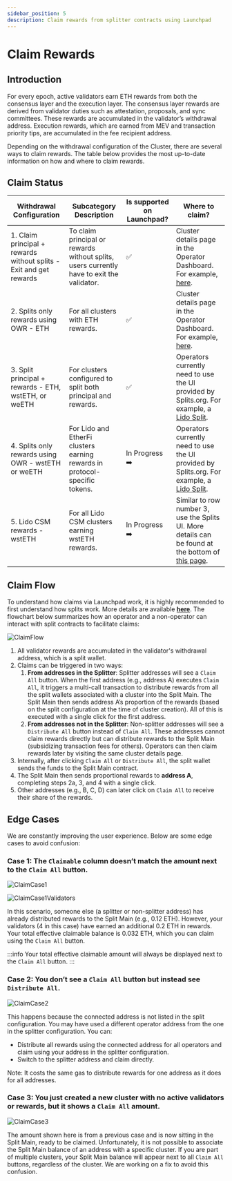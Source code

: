 ```yaml
---
sidebar_position: 5
description: Claim rewards from splitter contracts using Launchpad
---
```



# Claim Rewards

## Introduction

For every epoch, active validators earn ETH rewards from both the consensus layer and the execution layer. The consensus layer rewards are derived from validator duties such as attestation, proposals, and sync committees. These rewards are accumulated in the validator’s withdrawal address. Execution rewards, which are earned from MEV and transaction priority tips, are accumulated in the fee recipient address.

Depending on the withdrawal configuration of the Cluster, there are several ways to claim rewards. The table below provides the most up-to-date information on how and where to claim rewards.

## Claim Status

| **Withdrawal Configuration** | **Subcategory Description** | **Is supported on Launchpad?** | **Where to claim?** |
| --- | --- | --- | --- |
| 1. Claim principal + rewards without splits - Exit and get rewards  | To claim principal or rewards without splits, users currently have to exit the validator. | ✅| Cluster details page in the Operator Dashboard. For example, [here](https://holesky.launchpad.obol.org/cluster/details/?lockHash=0x42833298f3c767b866615814dd9f86ce35ed2f89bf3d397d5f353a0ad5a38013). |
| 2. Splits only rewards using OWR - ETH | For all clusters with ETH rewards. | ✅ | Cluster details page in the Operator Dashboard. For example, [here](https://holesky.launchpad.obol.org/cluster/details/?lockHash=0x42833298f3c767b866615814dd9f86ce35ed2f89bf3d397d5f353a0ad5a38013). |
| 3. Split principal + rewards - ETH, wstETH, or weETH | For clusters configured to split both principal and rewards. | ✅ | Operators currently need to use the UI provided by Splits.org. For example, a [Lido Split](https://app.splits.org/accounts/0x845aF36663a9908D9E46101e3CC658FbCEB783a8/?chainId=1). |
| 4. Splits only rewards using OWR - wstETH or weETH | For Lido and EtherFi clusters earning rewards in protocol-specific tokens. | In Progress ➡️ | Operators currently need to use the UI provided by Splits.org. For example, a [Lido Split](https://app.splits.org/accounts/0x845aF36663a9908D9E46101e3CC658FbCEB783a8/?chainId=1). |
| 5. Lido CSM rewards - wstETH | For all Lido CSM clusters earning wstETH rewards. | In Progress ➡️ | Similar to row number 3, use the Splits UI. More details can be found at the bottom of [this page](https://docs.obol.org/run/integrations/lido-csm). |

## Claim Flow

To understand how claims via Launchpad work, it is highly recommended to first understand how splits work. More details are available [**here**](/learn/intro/obol-splits.mdx). The flowchart below summarizes how an operator and a non-operator can interact with split contracts to facilitate claims:

![ClaimFlow](/img/ClaimFlow.png)

1. All validator rewards are accumulated in the validator's withdrawal address, which is a split wallet.
2. Claims can be triggered in two ways:
   1. **From addresses in the Splitter**: Splitter addresses will see a `Claim All` button. When the first address (e.g., address A) executes `Claim All`, it triggers a multi-call transaction to distribute rewards from all the split wallets associated with a cluster into the Split Main. The Split Main then sends address A’s proportion of the rewards (based on the split configuration at the time of cluster creation). All of this is executed with a single click for the first address.
   2. **From addresses not in the Splitter**: Non-splitter addresses will see a `Distribute All` button instead of `Claim All`. These addresses cannot claim rewards directly but can distribute rewards to the Split Main (subsidizing transaction fees for others). Operators can then claim rewards later by visiting the same cluster details page.
3. Internally, after clicking `Claim All` or `Distribute All`, the split wallet sends the funds to the Split Main contract.
4. The Split Main then sends proportional rewards to **address A**, completing steps 2a, 3, and 4 with a single click.
5. Other addresses (e.g., B, C, D) can later click on `Claim All` to receive their share of the rewards.

## Edge Cases

We are constantly improving the user experience. Below are some edge cases to avoid confusion:

### Case 1: The `Claimable` column doesn’t match the amount next to the `Claim All` button.

![ClaimCase1](/img/ClaimCase1.png)

![ClaimCase1Validators](/img/ClaimCase1Validators.png)

In this scenario, someone else (a splitter or non-splitter address) has already distributed rewards to the Split Main (e.g., 0.12 ETH). However, your validators (4 in this case) have earned an additional 0.2 ETH in rewards. Your total effective claimable balance is 0.032 ETH, which you can claim using the `Claim All` button.

:::info
Your total effective claimable amount will always be displayed next to the `Claim All` button.
:::

### Case 2: You don’t see a `Claim All` button but instead see `Distribute All`.

![ClaimCase2](/img/ClaimCase2.png)

This happens because the connected address is not listed in the split configuration. You may have used a different operator address from the one in the splitter configuration. You can:
- Distribute all rewards using the connected address for all operators and claim using your address in the splitter configuration.
- Switch to the splitter address and claim directly.

Note: It costs the same gas to distribute rewards for one address as it does for all addresses.

### Case 3: You just created a new cluster with no active validators or rewards, but it shows a `Claim All` amount.

![ClaimCase3](/img/ClaimCase3.png)

The amount shown here is from a previous case and is now sitting in the Split Main, ready to be claimed. Unfortunately, it is not possible to associate the Split Main balance of an address with a specific cluster. If you are part of multiple clusters, your Split Main balance will appear next to all `Claim All` buttons, regardless of the cluster. We are working on a fix to avoid this confusion.
